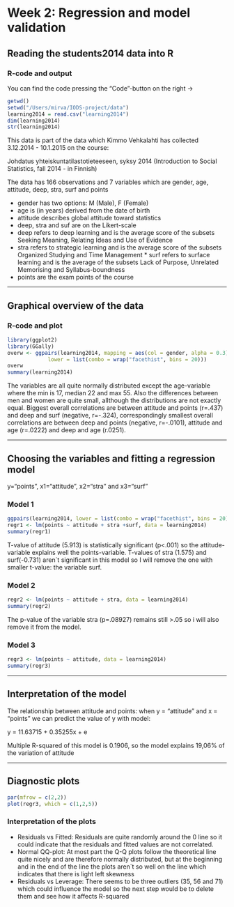 # Week 2: Regression and model validation

## Reading the students2014 data into R    
### R-code and output   
    
You can find the code pressing the "Code"-button on the right ->
```r
getwd()
setwd("/Users/mirva/IODS-project/data")
learning2014 = read.csv("learning2014")
dim(learning2014)
str(learning2014)
```
    
This data is part of the data which Kimmo Vehkalahti has collected 3.12.2014 - 10.1.2015 on the course:
    
Johdatus yhteiskuntatilastotieteeseen, syksy 2014 (Introduction to Social Statistics, fall 2014 - in Finnish)     
     
The data has 166 observations and 7 variables which are gender, age, attitude, deep, stra, surf and points    

* gender has two options: M (Male), F (Female)    
* age is (in years) derived from the date of birth    
* attitude describes global attitude toward statistics    
* deep, stra and suf are on the Likert-scale    
* deep refers to deep learning and is the average score of the subsets Seeking Meaning, Relating Ideas and Use of Evidence     
* stra refers to strategic learning and is the average score of the subsets Organized Studying and Time Management  * surf refers to surface learning and is the average of the subsets Lack of Purpose, Unrelated Memorising and Syllabus-boundness     
* points are the exam points of the course    
    
    
***
    
    
## Graphical overview of the data
### R-code and plot
    
```r
library(ggplot2)
library(GGally)
overw <- ggpairs(learning2014, mapping = aes(col = gender, alpha = 0.3), 
             lower = list(combo = wrap("facethist", bins = 20)))
overw
summary(learning2014)
```

    
The variables are all quite normally distributed except the age-variable where the min is 17, median 22 and max 55. Also the differences between men and women are quite small, allthough the distributions are not exactly equal. Biggest overall correlations are between attitude and points (r=.437) and deep and surf (negative, r=-.324), correspondingly smallest overall correlations are between deep and points (negative, r=-.0101), attitude and age (r=.0222) and deep and age (r.0251). 
    
    
***
    
    
## Choosing the variables and fitting a regression model    
    
y="points", x1="attitude", x2="stra" and x3="surf"    
    
    
### Model 1    

```r
ggpairs(learning2014, lower = list(combo = wrap("facethist", bins = 20)))
regr1 <- lm(points ~ attitude + stra +surf, data = learning2014)
summary(regr1)
```
    
T-value of attitude (5.913) is statistically significant (p<.001) so the attitude-variable explains well the points-variable. T-values of stra (1.575) and surf(-0.731) aren´t significant in this model so I will remove the one with smaller t-value: the variable surf.
    
    
### Model 2    

```r
regr2 <- lm(points ~ attitude + stra, data = learning2014)
summary(regr2)
```
    
The p-value of the variable stra (p=.08927) remains still >.05 so i will also remove it from the model.
    
    
### Model 3 
    
```r
regr3 <- lm(points ~ attitude, data = learning2014)
summary(regr3)
```
    
    
***
    
    
## Interpretation of the model 
    
The relationship between attitude and points: when y = "attitude" and x = "points" we can predict the value of y with model: 
    
y = 11.63715 + 0.35255x + e    
    
Multiple R-squared of this model is 0.1906, so the model explains 19,06% of the variation of attitude
    
    
***
    
    
## Diagnostic plots
    
```r
par(mfrow = c(2,2))
plot(regr3, which = c(1,2,5))
```
   
    
### Interpretation of the plots
* Residuals vs Fitted: Residuals are quite randomly around the 0 line so it could indicate that the residuals and fitted values are not correlated.
* Normal QQ-plot: At most part the Q-Q plots follow the theoretical line quite nicely and are therefore normally distributed, but at the beginning and in the end of the line the plots aren´t so well on the line which indicates that there is light left skewness
* Residuals vs Leverage: There seems to be three outliers (35, 56 and 71) which could influence the model so the next step would be to delete them and see how it affects R-squared  
    
    
    
    